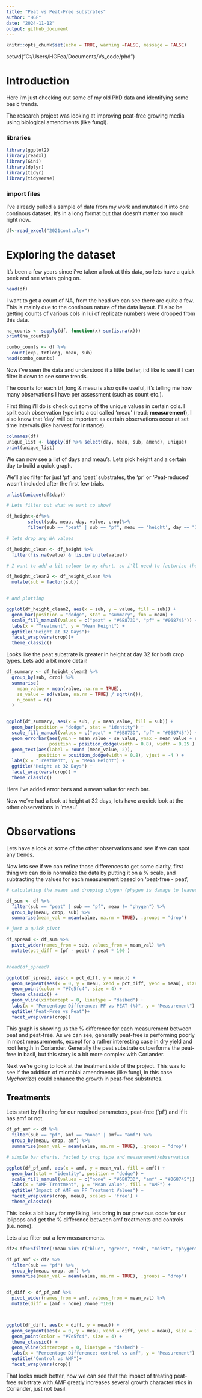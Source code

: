 ```yaml
---
title: "Peat vs Peat-Free substrates"
author: "HGF"
date: "2024-11-12"
output: github_document
---
```




```r
knitr::opts_chunk$set(echo = TRUE, warning =FALSE, message = FALSE)
```

setwd("C:/Users/HGFea/Documents/Vs_code/phd")

# Introduction

Here i'm just checking out some of my old PhD data and identifying some basic trends.

The research project was looking at improving peat-free growing media using biological amendments (like fungi).




### libraries 

```r
library(ggplot2)
library(readxl)
library(Gini)
library(dplyr)
library(tidyr)
library(tidyverse)
```

### import files

I've already pulled a sample of data from my work and mutated it into one continous dataset. It's in a long format but that doesn't matter too much right now.

```r
df<-read_excel("2021cont.xlsx")

```

# Exploring the dataset

It's been a few years since i've taken a look at this data, so lets have a quick peek and see whats going on.

```r
head(df)
```


I want to get a count of NA, from the head we can see there are quite a few. This is mainly due to the continous nature of the data layout. I'll also be getting counts of various cols in lui of replicate numbers
were dropped from this data.

```r
na_counts <- sapply(df, function(x) sum(is.na(x)))
print(na_counts)

combo_counts <- df %>%
  count(exp, trtlong, meau, sub)
head(combo_counts)
```


Now i've seen the data and understood it a little better, i;d like to see if I can filter it down to see some trends.

The counts for each trt_long & meau is also quite useful, it's telling me how many observations I have per assessment (such as count etc.).

First thing i'll do is check out some of the unique values in certain cols. I split each observation type into a col called 'meau' (read: **measurement**), I also know that 'day' will be important
as certain observations occur at set time intervals (like harvest for instance).


```r
colnames(df)
unique_list <- lapply(df %>% select(day, meau, sub, amend), unique)
print(unique_list)
```

We can now see a list of days and meau's. Lets pick height and a certain day to build a quick graph.

We'll also filter for just 'pf' and 'peat' substrates, the 'pr' or 'Peat-reduced' wasn't included after the first few trials.

```r
unlist(unique(df$day))

# Lets filter out what we want to show!

df_height<-df%>%
        select(sub, meau, day, value, crop)%>%
        filter(sub == "peat" | sub == "pf", meau == 'height', day == "32")

# lets drop any NA values

df_height_clean <- df_height %>%
  filter(!is.na(value) & !is.infinite(value))

# I want to add a bit colour to my chart, so i'll need to factorise the 'sub' category first

df_height_clean2 <- df_height_clean %>%
  mutate(sub = factor(sub))


# and plotting

ggplot(df_height_clean2, aes(x = sub, y = value, fill = sub)) +
  geom_bar(position = "dodge", stat = "summary", fun = mean) +
  scale_fill_manual(values = c("peat" = "#6B873D", "pf" = "#068745")) +
  labs(x = "Treatment", y = "Mean Height") +
  ggtitle("Height at 32 Days")+
  facet_wrap(vars(crop))+
  theme_classic()

```

Looks like the peat substrate is greater in height at day 32 for both crop types. Lets add a bit more detail!

```r

df_summary <- df_height_clean2 %>%
  group_by(sub, crop) %>%
  summarise(
    mean_value = mean(value, na.rm = TRUE),
    se_value = sd(value, na.rm = TRUE) / sqrt(n()),  
    n_count = n()  
  )


ggplot(df_summary, aes(x = sub, y = mean_value, fill = sub)) +
  geom_bar(position = "dodge", stat = "identity") +  
  scale_fill_manual(values = c("peat" = "#6B873D", "pf" = "#068745")) +
  geom_errorbar(aes(ymin = mean_value - se_value, ymax = mean_value + se_value), 
                position = position_dodge(width = 0.8), width = 0.25 ) + 
  geom_text(aes(label = round (mean_value, 2)), 
            position = position_dodge(width = 0.8), vjust = -4 ) +  
  labs(x = "Treatment", y = "Mean Height") +
  ggtitle("Height at 32 Days") +
  facet_wrap(vars(crop)) +
  theme_classic()


```

Here i've added error bars and a mean value for each bar. 

Now we've had a look at height at 32 days, lets have a quick look at the other observations in 'meau'

# Observations

Lets have a look at some of the other observations and see if we can spot any trends.


Now lets see if we can refine those differences to get some clarity, first thing we can do is normalize the data by putting it on a % scale, and subtracting the values for each measurement based on 'peat-free - peat',


```r

# calculating the means and dropping phygen (phygen is damage to leaves usual from p&d, very little recorded so is being dropped)

df_sum <- df %>%
  filter(sub == "peat" | sub == "pf", meau != "phygen") %>%
  group_by(meau, crop, sub) %>%
  summarise(mean_val = mean(value, na.rm = TRUE), .groups = "drop")

# just a quick pivot

df_spread <- df_sum %>%
  pivot_wider(names_from = sub, values_from = mean_val) %>%
  mutate(pct_diff = (pf - peat) / peat * 100 )


#head(df_spread)

ggplot(df_spread, aes(x = pct_diff, y = meau)) +
  geom_segment(aes(x = 0, y = meau, xend = pct_diff, yend = meau), size = 1) + 
  geom_point(color = "#7e5fc4", size = 4) +
  theme_classic() +
  geom_vline(xintercept = 0, linetype = "dashed") +  
  labs(x = "Percentage Difference: PF vs PEAT (%)", y = "Measurement") + 
  ggtitle("Peat-Free vs Peat")+
  facet_wrap(vars(crop))  


```

This graph is showing us the % difference for each measurement between peat and peat-free. As we can see, generally peat-free is performing poorly in most 
measurements, except for a rather interesting case in dry yield and root length in Coriander. Generally the peat substrate outperforms the peat-free in basil, but this story is a bit more complex with Coriander.

Next we're going to look at the treatment side of the project. This was to see if the addition of microbial amendments (like fungi, in this case *Mychorriza*) could enhance the growth in peat-free substrates.


## Treatments

Lets start by filtering for our required parameters, peat-free ('pf') and if it has amf or not.


```r


df_pf_amf <- df %>%
  filter(sub == "pf", amf == "none" | amf== "amf") %>%
  group_by(meau, crop, amf) %>%
  summarise(mean_val = mean(value, na.rm = TRUE), .groups = "drop")

# simple bar charts, facted by crop type and measurement/observation

ggplot(df_pf_amf, aes(x = amf, y = mean_val, fill = amf)) +
  geom_bar(stat = "identity", position = "dodge") +  
  scale_fill_manual(values = c("none" = "#6B873D", "amf" = "#068745")) +  
  labs(x = "AMF Treatment", y = "Mean Value", fill = "AMF") +
  ggtitle("Impact of AMF on PF Treatment Values") +
  facet_wrap(vars(crop, meau), scales = 'free') + 
  theme_classic()

```

 This looks a bit busy for my liking, lets bring in our previous code for our lolipops and get the % difference between amf treatments and controls (i.e. none).

Lets also filter out a few measurements.

```r
df2<-df%>%filter(!meau %in% c("blue", "green", "red", "moist", "phygen", "potweight", "root", "rootlength", "stemcount"))

df_pf_amf <- df2 %>%
  filter(sub == "pf") %>%
  group_by(meau, crop, amf) %>%
  summarise(mean_val = mean(value, na.rm = TRUE), .groups = "drop")


df_diff <- df_pf_amf %>%
  pivot_wider(names_from = amf, values_from = mean_val) %>%
  mutate(diff = (amf - none) /none *100)  



ggplot(df_diff, aes(x = diff, y = meau)) +
  geom_segment(aes(x = 0, y = meau, xend = diff, yend = meau), size = 1) + 
  geom_point(color = "#7e5fc4", size = 4) +
  theme_classic() +
  geom_vline(xintercept = 0, linetype = "dashed") +  
  labs(x = "Percentage Difference: control vs amf", y = "Measurement") + 
  ggtitle("Control vs AMF")+
  facet_wrap(vars(crop)) 

```

 That looks much better, now we can see that the impact of treating peat-free substrate with AMF greatly increases several growth characteristics in Coriander, just not basil.




